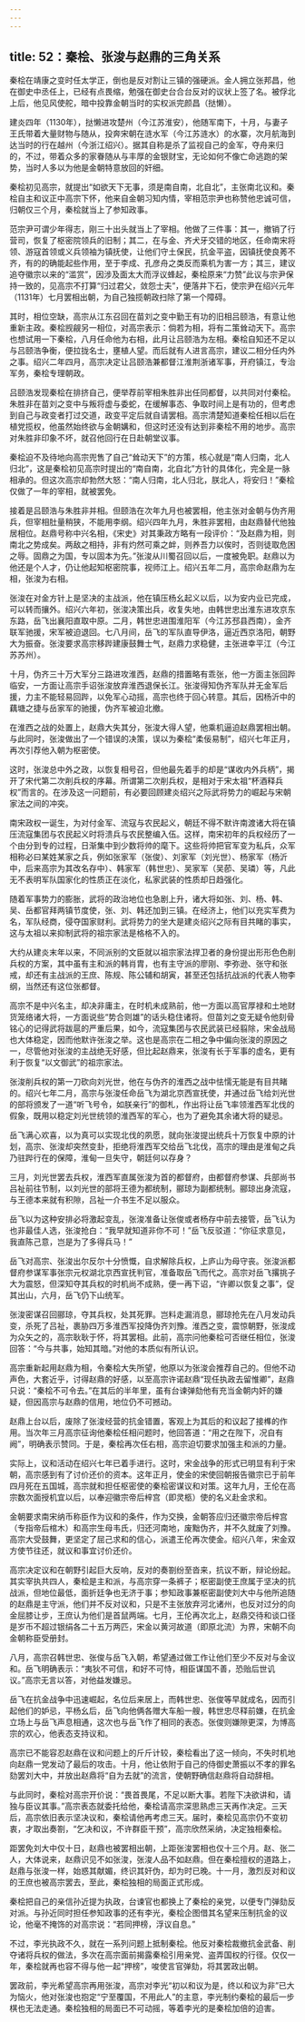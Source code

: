 ```yaml
---
---
---
```

title: 52：秦桧、张浚与赵鼎的三角关系
---



秦桧在靖康之变时任太学正，倒也是反对割让三镇的强硬派。金人拥立张邦昌，他在御史中丞任上，已经有点畏缩，勉强在御史台合台反对的议状上签了名。被俘北上后，他见风使舵，暗中投靠金朝当时的实权派完颜昌（挞懒）。

建炎四年（1130年），挞懒进攻楚州（今江苏淮安），他随军南下，十月，与妻子王氏带着大量财物与随从，投奔宋朝在涟水军（今江苏涟水）的水寨，次月航海到达当时的行在越州（今浙江绍兴）。据其自称是杀了监视自己的金军，夺舟来归的，不过，带着众多的家眷随从与丰厚的金银财宝，无论如何不像亡命逃跑的架势，当时人多以为他是金朝特意放回的奸细。

秦桧初见高宗，就提出“如欲天下无事，须是南自南，北自北”，主张南北议和。秦桧自主和议正中高宗下怀，他来自金朝习知内情，宰相范宗尹也称赞他忠诚可信，归朝仅三个月，秦桧就当上了参知政事。

范宗尹可谓少年得志，刚三十出头就当上了宰相。他做了三件事：其一，撤销了行营司，恢复了枢密院领兵的旧制；其二，在与金、齐犬牙交错的地区，任命南宋将领、游寇首领或义兵领袖为镇抚使，让他们守土保民，抗金平盗，因镇抚使良莠不齐，有的的确能起些作用，至于李成、孔彦舟之类反而乘机为害一方；其三，建议追夺徽宗以来的“滥赏”，因涉及面太大而浮议蜂起，秦桧原来“力赞”此议与宗尹保持一致的，见高宗不打算“归过君父，敛怨士夫”，便落井下石，使宗尹在绍兴元年（1131年）七月罢相出朝，为自己独揽朝政扫除了第一个障碍。

其时，相位空缺，高宗从江东召回在苗刘之变中勤王有功的旧相吕颐浩，有意让他重新主政。秦桧觊觎另一相位，对高宗表示：倘若为相，将有二策耸动天下。高宗也想试用一下秦桧，八月任命他为右相，此月让吕颐浩为左相。秦桧自知还不足以与吕颐浩争衡，便拉拢名士，壅植人望。而后就有人进言高宗，建议二相分任内外之事。绍兴二年四月，高宗决定让吕颐浩兼都督江淮荆浙诸军事，开府镇江，专治军务，秦桧专理朝政。

吕颐浩发现秦桧在排挤自己，便举荐前宰相朱胜非出任同都督，以共同对付秦桧。朱胜非在苗刘之变中与叛将虚与委蛇，在缓解事态、争取时间上是有功的，但考虑到自己与政变者打过交道，政变平定后就自请罢相。高宗清楚知道秦桧任相以后在植党揽权，他虽然始终欲与金朝媾和，但这时还没有达到非秦桧不用的地步。高宗对朱胜非印象不坏，就召他回行在日赴朝堂议事。

秦桧迫不及待地向高宗兜售了自己“耸动天下”的方策，核心就是“南人归南，北人归北”，这是秦桧初见高宗时提出的“南自南，北自北”方针的具体化，完全是一脉相承的。但这次高宗却勃然大怒：“南人归南，北人归北，朕北人，将安归！”秦桧仅做了一年的宰相，就被罢免。

接着是吕颐浩与朱胜非并相。但颐浩在次年九月也被罢相，他主张对金朝与伪齐用兵，但宰相肚量稍狭，不能用李纲。绍兴四年九月，朱胜非罢相，由赵鼎替代他独居相位。赵鼎号称中兴名相，《宋史》对其秉政方略有一段评价：“及赵鼎为相，则南北之势成矣。两敌之相持，非有灼然可乘之衅，则养吾力以俟时，否则徒取危困之辱。固鼎之为国，专以固本为先。”张浚从川蜀召回以后，一度被免职。赵鼎以为他还是个人才，仍让他起知枢密院事，视师江上。绍兴五年二月，高宗命赵鼎为左相，张浚为右相。

张浚在对金方针上是坚决的主战派，他在镇压杨幺起义以后，以为安内业已完成，可以转而攘外。绍兴六年初，张浚决策出兵，收复失地，由韩世忠出淮东进攻京东东路，岳飞出襄阳直取中原。二月，韩世忠进围淮阳军（今江苏邳县西南），金齐联军驰援，宋军被迫退回。七八月间，岳飞的军队直导伊洛，逼近西京洛阳，朝野大为振奋。张浚要求高宗移跸建康鼓舞士气，赵鼎力求稳健，主张进幸平江（今江苏苏州）。

十月，伪齐三十万大军分三路进攻淮西，赵鼎的措置略有乖张，他一方面主张回跸临安，一方面让高宗手诏张浚放弃淮西退保长江。张浚得知伪齐军队并无金军后援，力主不能轻易回跸，以免军心动摇，高宗也终于回心转意。其后，因杨沂中的藕塘之捷与岳家军的驰援，伪齐军被迫北撤。

在淮西之战的处置上，赵鼎大失其分，张浚大得人望，他乘机逼迫赵鼎罢相出朝。与此同时，张浚做出了一个错误的决策，误以为秦桧“柔佞易制”，绍兴七年正月，再次引荐他入朝为枢密使。

这时，张浚总中外之政，以恢复相号召，但他最先着手的却是“谋收内外兵柄”，揭开了宋代第二次削兵权的序幕。所谓第二次削兵权，是相对于宋太祖“杯酒释兵权”而言的。在涉及这一问题前，有必要回顾建炎绍兴之际武将势力的崛起与宋朝家法之间的冲突。

南宋政权一诞生，为对付金军、流寇与农民起义，朝廷不得不默许南渡诸大将在镇压流寇集团与农民起义时将溃兵与农民整编入伍。这样，南宋初年的兵权经历了一个由分到专的过程，日渐集中到少数将帅的麾下。这些将帅把官军变为私兵，众军相称必曰某姓某家之兵，例如张家军（张俊）、刘家军（刘光世）、杨家军（杨沂中，后来高宗为其改名存中）、韩家军（韩世忠）、吴家军（吴莭、吴璘）等，凡此无不表明军队国家化的性质正在淡化，私家武装的性质却日趋强化。

随着军事势力的膨胀，武将的政治地位也急剧上升，诸大将如张、刘、杨、韩、吴、岳都官拜两镇节度使，张、刘、韩还加到三镇。在经济上，他们以充实军费为名，军队经商，侵夺国家财利。武将势力的坐大是建炎绍兴之际有目共睹的事实，这与太祖以来抑制武将的祖宗家法是格格不入的。

大约从建炎末年以来，不同派别的文臣就以祖宗家法捍卫者的身份提出形形色色削兵权的方案，其中虽有主和派的韩肖胄，也有主守派的廖刚、李弥逊、张守和张戒，却还有主战派的王庶、陈规、陈公辅和胡寅，甚至还包括抗战派的代表人物李纲，当然还有这位张都督。

高宗不是中兴名主，却决非庸主，在时机未成熟前，他一方面以高官厚禄和土地财货笼络诸大将，一方面说些“势合则雄”的话头稳住诸将。但苗刘之变无疑令他刻骨铭心的记得武将跋扈的严重后果，如今，流寇集团与农民武装已经翦除，宋金战局也大体稳定，因而他默许张浚之举。这也是高宗在二相之争中偏向张浚的原因之一，尽管他对张浚的主战绝无好感，但比起赵鼎来，张浚有长于军事的虚名，更有利于恢复“以文御武”的祖宗家法。

张浚削兵权的第一刀砍向刘光世，他在与伪齐的淮西之战中怯懦无能是有目共睹的。绍兴七年二月，高宗与张浚任命岳飞为湖北京西宣抚使，并通过岳飞给刘光世的部将颁发了一道“听飞号令，如朕亲行”的御札，作出将让岳飞率领淮西军北伐的假象，既用以稳定刘光世统领的淮西军的军心，也为了避免其余诸大将的疑忌。

岳飞满心欢喜，以为真可以实现北伐的夙愿，就向张浚提出统兵十万恢复中原的计划，高宗、张浚却突然变卦，拒绝将淮西军交给岳飞北伐，高宗的理由是淮甸之兵乃驻跸行在的保障，淮甸一旦失守，朝廷何以存身？

三月，刘光世罢去兵权，淮西军直属张浚为首的都督府，由都督府参谋、兵部尚书吕祉前往节制，以刘光世的部将王德为都统制，郦琼为副都统制。郦琼出身流寇，与王德本来就有积隙，吕祉一介书生不足以服众。

岳飞以为这种安排必将激起变乱，张浚准备让张俊或者杨存中前去接管，岳飞认为也非最佳人选，张浚抢白：“我早就知道非你不可！”岳飞反驳道：“你征求意见，我直陈己意，岂是为了多得兵马！”

岳飞对高宗、张浚出尔反尔十分愤慨，自求解除兵权，上庐山为母守丧。张浚派都督府参谋军事张宗元权湖北京西宣抚判官，准备取岳飞而代之。高宗对岳飞撂挑子大为震怒，但深知夺其兵权的时机尚不成熟，便一再下诏，“许卿以恢复之事”，促其出山，六月，岳飞仍下山统军。

张浚密谋召回郦琼，夺其兵权，处其死罪。岂料走漏消息，郦琼抢先在八月发动兵变，杀死了吕祉，裹胁四万多淮西军投降伪齐刘豫。淮西之变，震惊朝野，张浚成为众矢之的，高宗耿耿于怀，将其罢相。此前，高宗问他秦桧可否继任相位，张浚回答：“今与共事，始知其暗。”对他的本质似有所认识。

高宗重新起用赵鼎为相，令秦桧大失所望，他原以为张浚会推荐自己的。但他不动声色，大套近乎，讨得赵鼎的好感，以至高宗许诺赵鼎“现任执政去留惟卿”，赵鼎只说：“秦桧不可令去。”在其后的半年里，虽有台谏弹劾他有充当金朝内奸的嫌疑，但因高宗与赵鼎的信用，地位仍不可撼动。

赵鼎上台以后，废除了张浚经营的抗金错置，客观上为其后的和议起了接榫的作用。当次年三月高宗征询他秦桧任相问题时，他回答道：“用之在陛下，况自有阙”，明确表示赞同。于是，秦桧再次任右相，高宗迫切要求加强主和派的力量。

实际上，议和活动在绍兴七年已着手进行。这时，宋金战争的形式已明显有利于宋朝，高宗感到有了讨价还价的资本。这年正月，使金的宋使回朝报告徽宗已于前年四月死在五国城，高宗就和担任枢密使的秦桧密谋议和对策。这年九月，王伦在高宗数次面授机宜以后，以奉迎徽宗帝后梓宫（即灵柩）使的名义赴金求和。

金朝要求南宋纳币称臣作为议和的条件，作为交换，金朝答应归还徽宗帝后梓宫（专指帝后棺木）和高宗生母韦氏，归还河南地，废黜伪齐，并不久就废了刘豫。高宗大受鼓舞，更坚定了屈己求和的信心，派遣王伦再次使金。绍兴八年，宋金双方使节往还，就议和事宜讨价还价。

高宗决定议和在朝野引起巨大反响，反对的奏劄纷至沓来，抗议不断，辩论纷起。其实宰执共四人，秦桧是主和派，与高宗穿一条裤子；枢密副使王庶属于坚决的抗战派，但地位最低，面折廷争也无济于事；参知政事兼枢密副使刘大中与他所追随的赵鼎是主守派，他们并不反对议和，只是不主张放弃河北诸州，也反对过分的向金屈膝让步，王庶认为他们是首鼠两端。七月，王伦再次北上，赵鼎交待和谈口径是岁币不超过银绢各二十五万两匹，宋金以黄河故道（即原北流）为界，宋朝不向金朝称臣受册封。

八月，高宗召韩世忠、张俊与岳飞入朝，希望通过做工作让他们至少不反对与金议和。岳飞明确表示：“夷狄不可信，和好不可恃，相臣谋国不善，恐贻后世讥议。”高宗无言以答，对他益发嫌忌。

岳飞在抗金战争中迅速崛起，名位后来居上，而韩世忠、张俊等早就成名，因而引起他们的妒忌，平杨幺后，岳飞向他俩各赠大车船一艘，韩世忠尽释前嫌，在抗金立场上与岳飞声息相通，这次也与岳飞作了相同的表态。张俊则嫌隙更深，为博高宗的欢心，他表态支持议和。

高宗已不能容忍赵鼎在议和问题上的斤斤计较，秦桧看出了这一倾向，不失时机地向赵鼎一党发动了最后的攻击。十月，他让依附于自己的侍御史萧振以不孝的罪名劾罢刘大中，并放出赵鼎将“自为去就”的流言，使朝野确信赵鼎将自动辞相。

与此同时，秦桧对高宗开价说：“畏首畏尾，不足以断大事。若陛下决欲讲和，请独与臣议其事。”高宗表态就委托给他，秦桧请高宗深思熟虑三天再作决定。三天后，高宗依旧表示坚决议和，秦桧请他再考虑三天。届时，秦桧见高宗仍不变初衷，才取出奏劄，“乞决和议，不许群臣干预”，高宗欣然采纳，决定独相秦桧。

距罢免刘大中仅十日，赵鼎也被罢相出朝，上距张浚罢相也仅十三个月。赵、张二人，大体说来，赵鼎识见不如张浚，张浚人品不如赵鼎。但在秦桧擅权的道路上，赵鼎与张浚一样，始惑其献媚，终识其奸伪，却为时已晚。十一月，激烈反对和议的王庶也被高宗罢去，至此，秦桧独相的局面正式形成。

秦桧把自己的亲信孙近提为执政，台谏官也都换上了秦桧的亲党，以便专门弹劾反对派。与孙近同时担任参知政事的还有李光，秦桧企图借其名望来压制抗金的议论，他毫不掩饰的对高宗说：“若同押榜，浮议自息。”

不过，李光执政不久，就在一系列问题上抵制秦桧。他反对秦桧裁撤抗金武备、削夺诸将兵权的做法，多次在高宗面前揭露秦桧引用亲党、盗弄国权的行径。仅仅一年，秦桧就再也容不得与他一起“押榜”，唆使言官弹劾，将其罢政出朝。

罢政前，李光希望高宗再用张浚，高宗对李光“初以和议为是，终以和议为非”已大为恼火，他对张浚也抱定“宁至覆国，不用此人”的主意，李光制约秦桧的最后一步棋也无法走通。秦桧独相的局面已不可动摇，等着李光的是秦桧加倍的迫害。